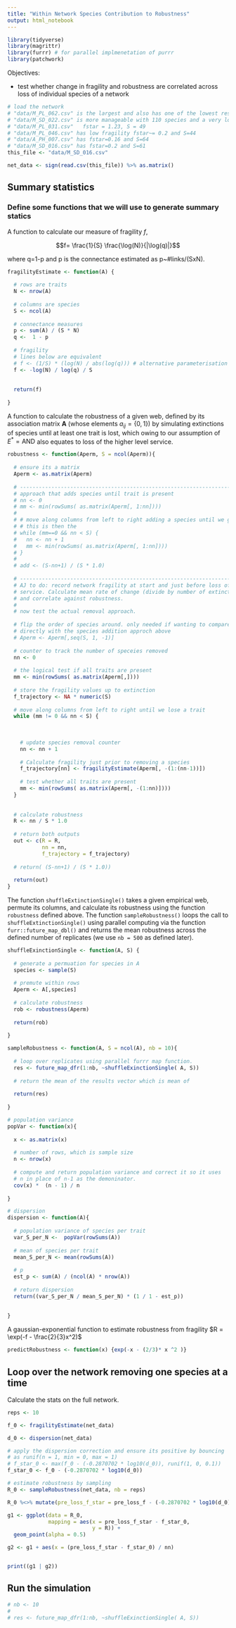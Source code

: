 ```yaml
---
title: "Within Network Species Contribution to Robustness"
output: html_notebook
---
```



```r

library(tidyverse)
library(magrittr)
library(furrr) # for parallel implmenetation of purrr
library(patchwork)

```


Objectives:

- test whether change in fragility and robustness are correlated across loss of individual species of a network


```r

# load the network
# "data/M_PL_062.csv" is the largest and also has one of the lowest residuals off the exp(-fstar - fstar^2) line
# "data/M_SD_022.csv" is more manageable with 110 species and a very low residual
# "data/M_PL_031.csv"   fstar = 1.23, S = 49
# "data/M_PL_046.csv" has low fragility fstar~= 0.2 and S=44
# "data/A_PH_007.csv" has fstar=0.16 and S=64
# "data/M_SD_016.csv" has fstar=0.2 and S=61
this_file <- "data/M_SD_016.csv"

net_data <- sign(read.csv(this_file)) %>% as.matrix()

```





## Summary statistics

### Define some functions that we will use to generate summary statics

A function to calculate our measure of fragility $f$, 

$$f= \frac{1}{S} \frac{\log(N)}{|\log(q)|}$$ 

where q=1-p and p is the connectance estimated as p~#links/(SxN).

```r
fragilityEstimate <- function(A) {
  
  # rows are traits
  N <- nrow(A)
  
  # columns are species
  S <- ncol(A)
  
  # connectance measures
  p <- sum(A) / (S * N)
  q <-  1 - p
  
  # fragility
  # lines below are equivalent
  # f <- (1/S) * (log(N) / abs(log(q))) # alternative parameterisation
  f <- -log(N) / log(q) / S
  
  
  return(f)
  
}
```



A function to calculate the robustness of a given web, defined by its association matrix $\textbf{A}$ (whose elements $a_{ij} = \{0,1\}$) by simulating extinctions of species until at least one trait is lost, which owing to our assumption of $E^*=\text{AND}$ also equates to loss of the higher level service.

```r

robustness <- function(Aperm, S = ncol(Aperm)){
  
  # ensure its a matrix
  Aperm <- as.matrix(Aperm)
  
  # -------------------------------------------------------------------------
  # approach that adds species until trait is present
  # nn <- 0
  # mm <- min(rowSums( as.matrix(Aperm[, 1:nn])))
  # 
  # # move along columns from left to right adding a species until we gain a trait
  # # this is then the 
  # while (mm==0 && nn < S) {
  #   nn <- nn + 1
  #   mm <- min(rowSums( as.matrix(Aperm[, 1:nn])))
  # }
  # 
  # add <- (S-nn+1) / (S * 1.0)
  
  # -------------------------------------------------------------------------
  # AJ to do: record network fragility at start and just before loss of 
  # service. Calculate mean rate of change (divide by number of extinctions)
  # and correlate against robustness.
  #
  # now test the actual removal approach.
  
  # flip the order of species around. only needed if wanting to compare output 
  # directly with the species addition approch above
  # Aperm <- Aperm[,seq(S, 1, -1)] 
  
  # counter to track the number of speceies removed
  nn <- 0 
  
  # the logical test if all traits are present
  mm <- min(rowSums( as.matrix(Aperm[,])))
  
  # store the fragility values up to extinction
  f_trajectory <- NA * numeric(S)
  
  # move along columns from left to right until we lose a trait
  while (mm != 0 && nn < S) {
    
    
    
    # update species removal counter
    nn <- nn + 1 
    
    # Calculate fragility just prior to removing a species
    f_trajectory[nn] <- fragilityEstimate(Aperm[, -(1:(nn-1))])
    
    # test whether all traits are present
    mm <- min(rowSums( as.matrix(Aperm[, -(1:nn)])))
  }
  
  
  # calculate robustness
  R <- nn / S * 1.0
  
  # return both outputs
  out <- c(R = R, 
           nn = nn,
           f_trajectory = f_trajectory)
  
  # return( (S-nn+1) / (S * 1.0))
  
  return(out)
}

```

The function `shuffleExtinctionSingle()` takes a given empirical web, permute its columns, and calculate its robustness using the function `robustness` defined above. The function `sampleRobustness()` loops the call to `shuffleExtinctionSingle()` using parallel computing via the function `furr::future_map_dbl()` and returns the mean robustness across the defined number of replicates (we use `nb = 500` as defined later).

```r

shuffleExinctionSingle <- function(A, S) {
  
  # generate a permuation for species in A
  species <- sample(S)
  
  # premute within rows
  Aperm <- A[,species]
  
  # calculate robustness
  rob <- robustness(Aperm)
  
  return(rob)
  
}

sampleRobustness <- function(A, S = ncol(A), nb = 10){
  
  # loop over replicates using parallel furrr map function.
  res <- future_map_dfr(1:nb, ~shuffleExinctionSingle( A, S))
  
  # return the mean of the results vector which is mean of 
  
  return(res)  
  
}

# population variance
popVar <- function(x){
  
  x <- as.matrix(x)
  
  # number of rows, which is sample size
  n <- nrow(x)
  
  # compute and return population variance and correct it so it uses
  # n in place of n-1 as the demoninator.
  cov(x) *  (n - 1) / n
  
}

# dispersion
dispersion <- function(A){
  
  # population variance of species per trait
  var_S_per_N <-  popVar(rowSums(A))
  
  # mean of species per trait
  mean_S_per_N <- mean(rowSums(A))
  
  # p
  est_p <- sum(A) / (ncol(A) * nrow(A))
  
  # return dispersion
  return((var_S_per_N / mean_S_per_N) * (1 / 1 - est_p))
  
  
} 
```

A gaussian-exponential function to estimate robustness from fragility $R = \exp(-f - \frac{2}{3}x^2)$

```r

predictRobustness <- function(x) {exp(-x - (2/3)* x ^2 )}

```


## Loop over the network removing one species at a time


Calculate the stats on the full network.

```r

reps <- 10

f_0 <- fragilityEstimate(net_data)

d_0 <- dispersion(net_data)

# apply the dispersion correction and ensure its positive by bouncing 
# as runif(n = 1, min = 0, max = 1)
# f_star_0 <- max(f_0 - (-0.2870702 * log10(d_0)), runif(1, 0, 0.1))
f_star_0 <- f_0 - (-0.2870702 * log10(d_0))

# estimate robustness by sampling
R_0 <- sampleRobustness(net_data, nb = reps)

R_0 %<>% mutate(pre_loss_f_star = pre_loss_f - (-0.2870702 * log10(d_0)))

```

```r
g1 <- ggplot(data = R_0, 
             mapping = aes(x = pre_loss_f_star - f_star_0, 
                           y = R)) + 
  geom_point(alpha = 0.5) 

g2 <- g1 + aes(x = (pre_loss_f_star - f_star_0) / nn)


print((g1 | g2))
```




## Run the simulation

```r

# nb <- 10
# 
# res <- future_map_dfr(1:nb, ~shuffleExinctionSingle( A, S))

```




